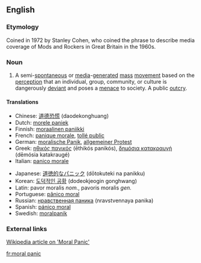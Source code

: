 ==English==

===Etymology===

Coined in 1972 by Stanley Cohen, who coined the phrase to describe media coverage of Mods and Rockers in Great Britain in the 1960s.

===Noun===
{{infl|en|noun|head=[[moral]] [[panic]]}}

# A semi-[[spontaneous]] or [[media]]-[[generated]] [[mass]] [[movement]] based on the [[perception]] that an individual, group, community, or culture is dangerously [[deviant]] and poses a [[menace]] to society.  A public [[outcry]].

====Translations====
{{trans-top|mass movement, public outcry}}
* Chinese: [[道德恐慌]] (daodekonghuang)
* Dutch: [[morele paniek]]
* Finnish: [[moraalinen paniikki]]
* French: [[panique morale]], [[tollé public]]
* German: [[moralische Panik]], [[allgemeiner Protest]]
* Greek: [[ηθικός πανικός]] (ēthikós panikós), [[δημόσια κατακραυγή]] (dēmósia katakraugé)
* Italian: [[panico morale]]
{{trans-mid}}
* Japanese: [[道徳的なパニック]] (dōtokuteki na panikku)
* Korean: [[도덕적인 공황]] (dodeokjeogin gonghwang)
* Latin: pavor moralis ''nom.'', pavoris moralis ''gen.''
* Portuguese: [[pânico moral]]
* Russian: [[нравственная паника]] (nravstvennaya panika)
* Spanish: [[pánico moral]]
* Swedish: [[moralpanik]] {{c}}
{{trans-bottom}}

===External links===

[http://www.wikipedia.org/wiki/Moral_panic Wikipedia article on 'Moral Panic']

[[fr:moral panic]]